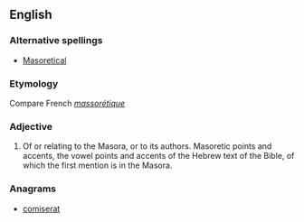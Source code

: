 ==English==

===Alternative spellings===
*[[Masoretical]]

===Etymology===
Compare French ''[[massorétique]]''

===Adjective===
{{en-adj|-}}
# Of or relating to the Masora, or to its authors.  Masoretic points and accents, the vowel points and accents of the Hebrew text of the Bible, of which the first mention is in the Masora.

===Anagrams===
* [[comiserat#English|comiserat]]
